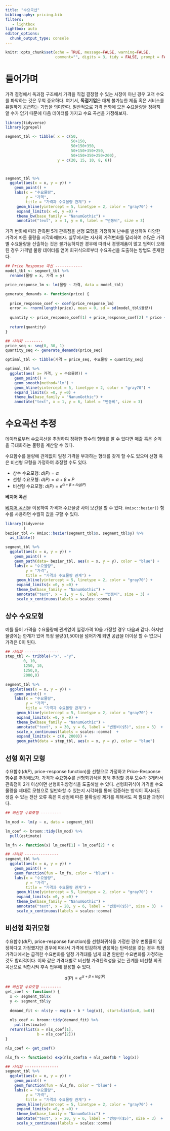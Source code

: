 ```yaml
---
title: "수요곡선"
bibliography: pricing.bib
filters:
   - lightbox
lightbox: auto
editor_options: 
  chunk_output_type: console
---
```


```r
knitr::opts_chunk$set(echo = TRUE, message=FALSE, warning=FALSE,
                      comment="", digits = 3, tidy = FALSE, prompt = FALSE, fig.align = 'center')
```

# 들어가며

가격 결정에서 독과점 구조에서 가격을 직접 결정할 수 있는 시장이 아닌 경우 고객 수요를 파악하는 것은 무척 중요하다. 여기서, **독점기업**은 대체 불가능한 제품 혹은 서비스를 유일하게 공급하는 기업을 의미한다. 일반적으로 가격 변화에 모든 수요물량을 정확히 알 수가 없기 때문에 다음 데이터를 가지고 수요 곡선을 가정해보자.


```r
library(tidyverse)
library(ggrepel)

segment_tbl <- tibble( x = c(50, 
                             50+150, 
                             50+150+350, 
                             50+150+350+250,
                             50+150+350+250+200),
                       y = c(20, 15, 10, 8, 6))



segment_tbl %>% 
  ggplot(aes(x = x, y = y)) +
    geom_point() +
    labs(x = "수요물량",
         y = "가격",
         title = "가격과 수요물량 관계") +
     geom_hline(yintercept = 5, linetype = 2, color = "gray70") +
     expand_limits(x =0, y =0) +
     theme_bw(base_family = "NanumGothic") +
     annotate("text", x = 1, y = 6, label = "변동비", size = 3)
```

가격 변화에 따라 관측된 5개 관측점을 선형 모형을 가정하여 난수를 발생하여 다양한 가격에 따른 물량을 시각화해보자. 실무에서는 자사의 가격변화를 달리하여 수많은 가격별 수요물량을 산출하는 것은 불가능하지만 경우에 따라서 경쟁제품이 많고 업력이 오래된 경우 가격별 물량 데이터를 얻어 회귀식으로부터 수요곡선을 도출하는 방법도 존재한다.

```r
## Price Response 곡선 ------------
model_tbl <- segment_tbl %>% 
  rename(물량 = x, 가격 = y)

price_response_lm <- lm(물량 ~ 가격, data = model_tbl)

generate_demands <- function(price) {
  
  price_response_coef <- coef(price_response_lm)
  error <- rnorm(length(price), mean = 0, sd = sd(model_tbl$물량))
  
  quantity <- price_response_coef[1] + price_response_coef[2] * price + error
  
  return(quantity)
}

## 시각화 --------
price_seq <- seq(0, 30, 1)
quantity_seq <- generate_demands(price_seq)

optimal_tbl <- tibble(가격 = price_seq, 수요물량 = quantity_seq)

optimal_tbl %>% 
  ggplot(aes( x= 가격, y = 수요물량)) +
    geom_point() +
    geom_smooth(method='lm') +
    geom_hline(yintercept = 5, linetype = 2, color = "gray70") +
    expand_limits(x =0, y =0) +
    theme_bw(base_family = "NanumGothic") +
    annotate("text", x = 1, y = 6, label = "변동비", size = 3)  
```



# 수요곡선 추정

데이터로부터 수요곡선을 추정하여 정확한 함수의 형태를 알 수 있다면 매출 혹은 순익을 극대화하는 물량을 계산할 수 있다.

수요함수를 물량에 관계없이 일정 가격을 부과하는 형태를 갖게 할 수도 있으며 선형 혹은 비선형 모형을 가정하여 추정할 수도 있다.

- 상수 수요모형: $d(P) = \alpha$
- 선형 수요모형: $d(P) = \alpha + \beta \times P$
- 비선형 수요모형: $d(P) = e^{\alpha + \beta \times log(P)}$

::: {.column-margin}

**베지어 곡선**

[베지어 곡선](https://ko.javascript.info/bezier-curve)을 이용하여 가격과 수요물량 사이 보간을 할 수 있다. `Hmisc::bezier()` 함수를 사용하면 수월히 값을 구할 수 있다.


```r
library(tidyverse
        )
bezier_tbl <- Hmisc::bezier(segment_tbl$x, segment_tbl$y) %>% 
  as_tibble()

segment_tbl %>% 
  ggplot(aes(x = x, y = y)) +
    geom_point() +
    geom_path(data= bezier_tbl, aes(x = x, y = y), color = "blue") +
    labs(x = "수요물량",
         y = "가격",
         title = "가격과 수요물량 관계") +
     geom_hline(yintercept = 5, linetype = 2, color = "gray70") +
     expand_limits(x =0, y =0) +
     theme_bw(base_family = "NanumGothic") +
     annotate("text", x = 1, y = 6, label = "변동비", size = 3) +
     scale_x_continuous(labels = scales::comma)
```

:::


## 상수 수요모형

예를 들어 가격을 수요물량에 관계없이 일정가격 10을 가정할 경우 다음과 같다. 하지만 물량에는 한계가 있어 특정 물량((1,500)을 넘어가게 되면 공급을 더이상 할 수 없으니 가격은 0이 된다.

``` r
## 시각화 ---------------
step_tbl <- tribble(~"x", ~"y",
        0, 10,
        1250, 10,
        1250,0,
        2000,0)

segment_tbl %>% 
  ggplot(aes(x = x, y = y)) +
    geom_point() +
    labs(x = "수요물량",
         y = "가격",
         title = "가격과 수요물량 관계") +
     geom_hline(yintercept = 5, linetype = 2, color = "gray70") +
     expand_limits(x =0, y =0) +
     theme_bw(base_family = "NanumGothic") +
     annotate("text", x = 30, y = 6, label = "변동비($5)", size = 3)  +
     scale_x_continuous(labels = scales::comma)  +
     expand_limits(x = c(0, 2000)) +
     geom_path(data = step_tbl, aes(x = x, y = y), color = "blue")
```

## 선형 회귀 모형

수요함수($d(P)$, price-response function)를 선형으로 가정하고 Price-Response 함수를 추정해보자. 가격과 수요함수를 선형회귀식을 통해 추정할 경우 모수가 3개라서 관측점이 2개 이상이면 선형회귀방정식을 도출해낼 수 있다. 선형회귀식이 가격별 수요물량을 제대로 모형으로 일반화할 수 있는지 시각화를 통해 검증하는 방식이 혹시라도 생길 수 있는 전산 오류 혹은 이상점에 따른 불확실성 제거를 위해서도 꼭 필요한 과정이다.

``` r
## 비선형 수요모형 ---------

lm_mod <- lm(y ~ x, data = segment_tbl)

lm_coef <- broom::tidy(lm_mod) %>% 
  pull(estimate)

lm_fn <- function(x) lm_coef[1] + lm_coef[2] * x

## 시각화 ---------------
segment_tbl %>% 
  ggplot(aes(x = x, y = y)) +
    geom_point() +
    geom_function(fun = lm_fn, color = "blue") +
    labs(x = "수요물량",
         y = "가격",
         title = "가격과 수요물량 관계") +
     geom_hline(yintercept = 5, linetype = 2, color = "gray70") +
     expand_limits(x =0, y =0) +
     theme_bw(base_family = "NanumGothic") +
     annotate("text", x = 20, y = 6, label = "변동비($5)", size = 3)  +
     scale_x_continuous(labels = scales::comma)  
```


## 비선형 회귀모형

수요함수($d(P)$, price-response function)를 선형회귀식을 가정한 경우 변동율이 일정하다고 가정했지만 경우에 따라서 가격에 민감하게 반응하는 탄력성을 갖는 경우 특정 가격대에서는 급격한 수요변화를 일정 가격대를 넘게 되면 완만한 수요변화를 가정하는 것도 합리적이다. 이와 같은 가격대별로 비선형 가격탄력성을 갖는 관계를 비선형 회귀곡선으로 적합시켜 후속 업무에 활용할 수 있다. 


$$d(P) = e^{\alpha + \beta \times log(P)}$$

``` r
## 비선형 수요모형 ---------
get_coef <- function() {
  x <- segment_tbl$x
  y <- segment_tbl$y
  
  demand_fit <- nls(y ~ exp(a + b * log(x)), start=list(a=0, b=0))
  
  nls_coef <- broom::tidy(demand_fit) %>% 
    pull(estimate)
  return(list(a = nls_coef[1],
              b = nls_coef[2]))
}

nls_coef <- get_coef()

nls_fn <- function(x) exp(nls_coef$a + nls_coef$b * log(x))

## 시각화 ---------------
segment_tbl %>% 
  ggplot(aes(x = x, y = y)) +
    geom_point() +
    geom_function(fun = nls_fn, color = "blue") +
    labs(x = "수요물량",
         y = "가격",
         title = "가격과 수요물량 관계") +
     geom_hline(yintercept = 5, linetype = 2, color = "gray70") +
     expand_limits(x =0, y =0) +
     theme_bw(base_family = "NanumGothic") +
     annotate("text", x = 20, y = 6, label = "변동비($5)", size = 3)  +
     scale_x_continuous(labels = scales::comma)  
```










